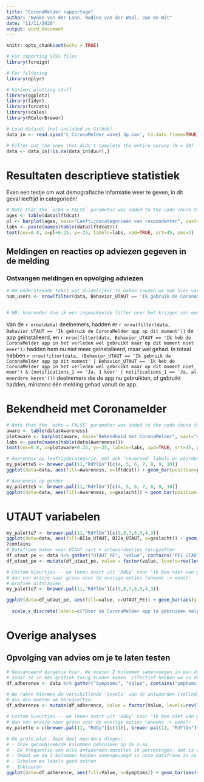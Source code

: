 ```yaml
---
title: "CoronaMelder rapportage"
author: "Nynke van der Laan, Nadine van der Waal, Jan de Wit"
date: "11/11/2020"
output: word_document
---
```


```r
knitr::opts_chunk$set(echo = TRUE)

# For importing SPSS files
library(foreign)

# For filtering
library(dplyr)

# Various plotting stuff
library(ggplot2)
library(tidyr)
library(forcats)
library(scales)
library(RColorBrewer)

# Load dataset (not included on Github)
data_in <- read.spss('L_CoronaMelder_wave1_3p.sav', to.data.frame=TRUE, use.missings=FALSE)

# Filter out the ones that didn't complete the entire survey (N = 10)
data <- data_in[!is.na(data_in$duur),]
```

# Resultaten descriptieve statistiek

Even een testje om wat demografische informatie weer te geven, in dit geval leeftijd in categorieën!

```r
# Note that the `echo = FALSE` parameter was added to the code chunk to prevent printing of the R code that generated the plot.
ages <- table(data$lftdcat)
pl <- barplot(ages, main="Leeftijdscategorieën van respondenten", xaxt="n")
labs <- paste(names(table(data$lftdcat)))
text(cex=0.8, x=pl+0.25, y=-25, labels=labs, xpd=TRUE, srt=45, pos=2)

```

## Meldingen en reacties op adviezen gegeven in de melding

### Ontvangen meldingen en opvolging adviezen
```r
# Om onderstaande tekst wat duidelijker te maken zouden we ook hier variabelen kunnen aanmaken, en alleen die in de tekst terug laten komen, bv.
num_users <- nrow(filter(data, Behavior_UTAUT == 'Ik gebruik de CoronaMelder app op dit moment'))


# NB: hieronder doe ik een ingewikkelde filter over het krijgen van een melding, die is eigenlijk ook te doen met simpelweg notifications_1 == 'Ja', maar ik wilde even complexe filters demonstreren ;)
```

Van de `r nrow(data)` deelnemers, hadden er `r nrow(filter(data, Behavior_UTAUT == 'Ik gebruik de CoronaMelder app op dit moment'))` de app geïnstalleerd, en `r nrow(filter(data, Behavior_UTAUT == 'Ik heb de CoronaMelder app in het verleden wel gebruikt maar op dit moment niet meer'))` hadden hem nu niet meer geïnstalleerd, maar wel gehad. In totaal hebben `r nrow(filter(data, (Behavior_UTAUT == 'Ik gebruik de CoronaMelder app op dit moment' | Behavior_UTAUT == 'Ik heb de CoronaMelder app in het verleden wel gebruikt maar op dit moment niet meer') & (notifications_1 == 'Ja, 1 keer' | notifications_1 == 'Ja, al meerdere keren')))` deelnemers die de app nu gebruikten, of gebruikt hadden, minstens één melding gehad vanuit de app.

# Bekendheid met Coronamelder

```r
# Note that the `echo = FALSE` parameter was added to the code chunk to prevent printing of the R code that generated the plot.
aware <- table(data$Awareness)
plotaware <- barplot(aware, main="Bekendheid met CoronaMelder", xaxt="n")
labs <- paste(names(table(data$Awareness)))
text(cex=0.8, x=plotaware+0.25, y=-25, labels=labs, xpd=TRUE, srt=45, pos=2)

# Awareness op leeftijdscategorie, met ook 'reversed' labels en waarden in de bar chart:
my_palette5 <- brewer.pal(11,"RdYlGn")[c(4, 5, 6, 7, 8, 9, 10)]
ggplot(data=data, aes(fill=Awareness, x=lftdcat)) + geom_bar(position=position_fill(reverse = TRUE), aes(y = (..count..)/sum(..count..))) + scale_y_continuous(labels=percent) + scale_x_discrete(labels=c("15-24", "25-34", "35-44", "45-54", "55-64", "65+")) + coord_flip() + labs(x = "Leeftijdscategorie", y = "", fill = "") + ggtitle("Bekendheid Coronamelder per leeftijdscategorie") + scale_fill_manual(values=my_palette5) + guides(fill = guide_legend(reverse = TRUE))

# Awareness op gender
my_palette5 <- brewer.pal(11,"RdYlGn")[c(4, 5, 6, 7, 8, 9, 10)]
ggplot(data=data, aes(fill=Awareness, x=geslacht)) + geom_bar(position=position_fill(reverse = TRUE), aes(y = (..count..)/sum(..count..))) + scale_y_continuous(labels=percent) + scale_x_discrete(labels=c("man", "vrouw")) + coord_flip() + labs(x = " ", y = "", fill = "") + ggtitle("Bekendheid Coronamelder per geslacht") + scale_fill_manual(values=my_palette5) + guides(fill = guide_legend(reverse = TRUE))
```

# UTAUT variabelen 
```r
my_palette7 <- brewer.pal(11,"RdYlGn")[c(9,8,7,6,5,4,3)]
ggplot(data=data, aes(fill=BI1a_UTAUT, BI2a_UTAUT, x=geslacht)) + geom_bar(position=position_fill(reverse = TRUE), aes(y = (..count..)/sum(..count..))) + scale_y_continuous(labels=percent) + coord_flip() + labs(x = " ", y = "", fill = "") + ggtitle("Bekendheid Coronamelder per geslacht") + scale_fill_manual(values=my_palette7) + guides(fill = guide_legend(reverse = TRUE))
?contains
# Dataframe maken voor UTAUT vars + antwoordopties terugzetten
df_utaut_pe <- data %>% gather("UTAUT_PE", "value", contains("PE1_UTAUT"), contains("PE2_UTAUT"))
df_utaut_pe <- mutate(df_utaut_pe, value = factor(value, levels=rev(levels(data$PE1_UTAUT))))

# Custom kleurtjes -- we lenen zwart uit 'RdGy' voor "ik ben niet van plan de coronamelder te gebruiken",
# dan van oranje naar groen voor de overige opties (oneens -> eens):
# Grafiek uitdraaien
my_palette7 <- brewer.pal(11,"RdYlGn")[c(9,8,7,6,5,4,3)]

ggplot(data=df_utaut_pe, aes(fill=value, x=UTAUT_PE)) + geom_bar(aes(y = (..count..)/sum(..count..)*2)) + coord_flip() + scale_y_continuous(labels=percent) + scale_x_discrete(labels=c("Door de CoronaMelder app te gebruiken help ik mee bij de bestrijding van het coronavirus", "De CoronaMelder app is nuttig om ervoor te zorgen dat het coronavirus zich minder verspreidt")) + labs(x = "", y = "", fill = "") + scale_fill_manual(values=my_palette7)
  
  scale_x_discrete(labels=c("Door de CoronaMelder app te gebruiken help ik mee bij de bestrijding van het coronavirus", "De CoronaMelder app is nuttig om ervoor te zorgen dat het coronavirus zich minder verspreidt"))

```


# Overige analyses

## Opvolging van advies om je te laten testen

``` r
# Geavanceerd dingetje hier. We moeten 2 kolommen samenvoegen in een dataframe 
# zodat ze in één grafiek terug kunnen komen. Effectief hebben we nu dubbel zo veel rijen.
df_adherence <- data %>% gather("Symptoms", "Value", contains("ymptoms_Test"))

# We raken hiermee de verschillende 'levels' van de antwoorden (volledig mee eens, ...) kwijt,
# dus die moeten we terugzetten:
df_adherence <- mutate(df_adherence, Value = factor(Value, levels=rev(levels(data$AdherenceNotificationMeasuresSymptoms_Test))))

# Custom kleurtjes -- we lenen zwart uit 'RdGy' voor "ik ben niet van plan de coronamelder te gebruiken",
# dan van oranje naar groen voor de overige opties (oneens -> eens):
my_palette = c(brewer.pal(11, "RdGy")[c(11)], brewer.pal(11, "RdYlGn")[c(9,8,7,6,5,4,3)])

# De grote plot. Deze doet meerdere dingen:
# - Onze gecombineerde kolommen gebruiken op de x-as
# - De frequentie van alle antwoorden omzetten in percentages, dat is die (..count..)/sum(..count..)
# - Omdat we de 2 kolommen hebben samengevoegd is onze dataframe 2x zo lang geworden (zie df_adherence in de Environment voor meer info), waardoor we het percentage moeten verdubbelen: vandaar de *2 (normaal gesproken is die count/sum count voldoende voor totaal van 100%)
# - Schalen en labels goed zetten
# - Inkleuren
ggplot(data=df_adherence, aes(fill=Value, x=Symptoms)) + geom_bar(aes(y = (..count..)/sum(..count..)*2)) + scale_y_continuous(labels=percent) + scale_x_discrete(labels=c("Geen symptomen", "Wel symptomen")) + labs(x = "", y = "", fill = "") + ggtitle("Als ik wel/geen symptomen heb, zou ik bellen om een coronatest aan te vragen.") + scale_fill_manual(values=my_palette)

```


